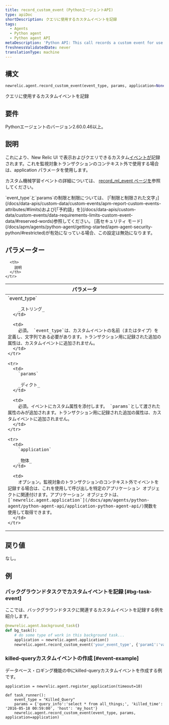 ```yaml
---
title: record_custom_event (PythonエージェントAPI)
type: apiDoc
shortDescription: クエリに使用するカスタムイベントを記録
tags:
  - Agents
  - Python agent
  - Python agent API
metaDescription: 'Python API: This call records a custom event for use in querying.'
freshnessValidatedDate: never
translationType: machine
---
```


## 構文

```py
newrelic.agent.record_custom_event(event_type, params, application=None)
```

クエリに使用するカスタムイベントを記録

## 要件

Pythonエージェントのバージョン2.60.0.46以上。

## 説明

これにより、New Relic UI で表示およびクエリできるカスタム[イベントが](/docs/data-apis/understand-data/new-relic-data-types/#event-data)記録されます。これを監視対象トランザクションのコンテキスト外で使用する場合は、application パラメータを使用します。

カスタム機械学習イベントの詳細については、 [record_ml_event ページを](/docs/apm/agents/python-agent/python-agent-api/recordmlevent-python-agent-api)参照してください。

<Callout variant="important">
  `event_type`と`params`の制限と制限については、 [「制限と制限された文字」](/docs/data-apis/custom-data/custom-events/apm-report-custom-events-attributes/#limits)および[「予約語」を](/docs/data-apis/custom-data/custom-events/data-requirements-limits-custom-event-data/#reserved-words)参照してください。
</Callout>

<Callout variant="important">
  [高セキュリティ モード](/docs/apm/agents/python-agent/getting-started/apm-agent-security-python/#restricted)が有効になっている場合、この設定は無効になります。
</Callout>

## パラメーター

<table>
  <thead>
    <tr>
      <th width="25%">
        パラメータ
      </th>

      <th>
        説明
      </th>
    </tr>
  </thead>

  <tbody>
    <tr>
      <td>
        `event_type`

        _ストリング_
      </td>

      <td>
        必須。 `event_type`は、カスタムイベントの名前（またはタイプ）を定義し、文字列である必要があります。トランザクション用に記録された追加の属性は、カスタムイベントに追加されません。
      </td>
    </tr>

    <tr>
      <td>
        `params`

        _ディクト_
      </td>

      <td>
        必須。イベントにカスタム属性を添付します。 `params`として渡された属性のみが追加されます。トランザクション用に記録された追加の属性は、カスタムイベントに追加されません。
      </td>
    </tr>

    <tr>
      <td>
        `application`

        _物体_
      </td>

      <td>
        オプション。監視対象のトランザクションのコンテキスト外でイベントを記録する場合は、これを使用して呼び出しを特定のアプリケーション オブジェクトに関連付けます。アプリケーション オブジェクトは、 [`newrelic.agent.application`](/docs/apm/agents/python-agent/python-agent-api/application-python-agent-api/)関数を使用して取得できます。
      </td>
    </tr>
  </tbody>
</table>

## 戻り値

なし。

## 例

### バックグラウンドタスクでカスタムイベントを記録 [#bg-task-event]

ここでは、バックグラウンドタスクに関連するカスタムイベントを記録する例を紹介します。

```py
@newrelic.agent.background_task() 
def bg_task(): 
    # do some type of work in this background task...
    application = newrelic.agent.application()
    newrelic.agent.record_custom_event('your_event_type', {'param1':'value1'}, application)
```

### killed-queryカスタムイベントの作成 [#event-example]

データベース・ロギング機能の中にkilled-queryカスタムイベントを作成する例です。

```PY
application = newrelic.agent.register_application(timeout=10)

def task_runner(): 
    event_type = "Killed_Query" 
    params = {'query_info':'select * from all_things;', 'killed_time': '2016-05-18 00:59:00', 'host': 'my_host'} 
    newrelic.agent.record_custom_event(event_type, params, application=application)
```